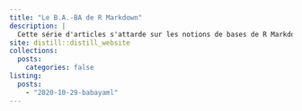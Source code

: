 ```yaml
---
title: "Le B.A.-BA de R Markdown"
description: |
  Cette série d'articles s'attarde sur les notions de bases de R Markdown !
site: distill::distill_website
collections:
  posts:
    categories: false
listing:
  posts:
    - "2020-10-29-babayaml"
---
```

